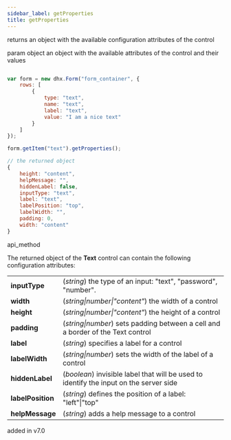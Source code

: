 ```yaml
---
sidebar_label: getProperties
title: getProperties
---
```



          


<Short>
 returns an object with the available configuration attributes of the control


</Short>



param   object      an object with the available attributes of the control and their values


~~~js

var form = new dhx.Form("form_container", {
    rows: [
        {
            type: "text",
            name: "text",
            label: "text",                      
            value: "I am a nice text"
        }
    ]
});

form.getItem("text").getProperties();

// the returned object
{
	height: "content",
	helpMessage: "",
	hiddenLabel: false,
	inputType: "text",
	label: "text",
	labelPosition: "top",
	labelWidth: "",
	padding: 0,
	width: "content"
}

~~~
 api_method

<Descr>

The returned object of the <strong>Text</strong> control can contain the following configuration attributes:

<table class="webixdoc_links">
	<tbody>
		 <tr>
			<td class="webixdoc_links0"><b>inputType</b></td>
			<td>(<i>string</i>)  the type of an input: "text", "password", "number".</td>
		</tr>
		<tr>
			<td class="webixdoc_links0"><b>width</b></td>
			<td>(<i>string|number|"content"</i>) the width of a control</td>
		</tr>
		<tr>
			<td class="webixdoc_links0"><b>height</b></td>
			<td>(<i>string|number|"content"</i>) the height of a control</td>
		</tr>
         <tr>
			<td class="webixdoc_links0"><b>padding</b></td>
			<td>(<i>string|number</i>) sets padding between a cell and a border of the Text control</td>
		</tr>
		<tr>
			<td class="webixdoc_links0"><b>label</b></td>
			<td>(<i>string</i>) specifies a label for a control</td>
		</tr>
		<tr>
			<td class="webixdoc_links0"><b>labelWidth</b></td>
			<td>(<i>string|number</i>) sets the width of the label of a control</td>
		</tr>
		<tr>
			<td class="webixdoc_links0"><b>hiddenLabel</b></td>
			<td>(<i>boolean</i>) invisible label that will be used to identify the input on the server side</td>
		</tr>
		<tr>
			<td class="webixdoc_links0"><b>labelPosition</b></td>
			<td>(<i>string</i>) defines the position of a label: "left"|"top"</td>
		</tr>
		<tr>
			<td class="webixdoc_links0"><b>helpMessage</b></td>
			<td>(<i>string</i>) adds a help message to a control</td>
		</tr>
    </tbody>
</table>






</Descr>


 added in v7.0


